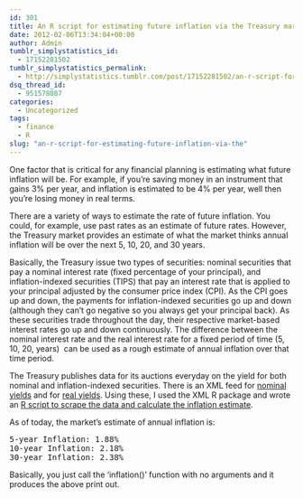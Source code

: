 ```yaml
---
id: 301
title: An R script for estimating future inflation via the Treasury market
date: 2012-02-06T13:34:04+00:00
author: Admin
tumblr_simplystatistics_id:
  - 17152281502
tumblr_simplystatistics_permalink:
  - http://simplystatistics.tumblr.com/post/17152281502/an-r-script-for-estimating-future-inflation-via-the
dsq_thread_id:
  - 951578087
categories:
  - Uncategorized
tags:
  - finance
  - R
slug: "an-r-script-for-estimating-future-inflation-via-the"
---
```

One factor that is critical for any financial planning is estimating what future inflation will be. For example, if you&#8217;re saving money in an instrument that gains 3% per year, and inflation is estimated to be 4% per year, well then you&#8217;re losing money in real terms.

There are a variety of ways to estimate the rate of future inflation. You could, for example, use past rates as an estimate of future rates. However, the Treasury market provides an estimate of what the market thinks annual inflation will be over the next 5, 10, 20, and 30 years.

Basically, the Treasury issue two types of securities: nominal securities that pay a nominal interest rate (fixed percentage of your principal), and inflation-indexed securities (TIPS) that pay an interest rate that is applied to your principal adjusted by the consumer price index (CPI). As the CPI goes up and down, the payments for inflation-indexed securities go up and down (although they can&#8217;t go negative so you always get your principal back). As these securities trade throughout the day, their respective market-based interest rates go up and down continuously. The difference between the nominal interest rate and the real interest rate for a fixed period of time (5, 10, 20, years)  can be used as a rough estimate of annual inflation over that time period.

The Treasury publishes data for its auctions everyday on the yield for both nominal and inflation-indexed securities. There is an XML feed for <a href="http://www.treasury.gov/resource-center/data-chart-center/interest-rates/Datasets/yield.xml" target="_blank">nominal yields</a> and for <a href="http://www.treasury.gov/resource-center/data-chart-center/interest-rates/Datasets/real_yield.xml" target="_blank">real yields</a>. Using these, I used the XML R package and wrote an <a href="http://www.biostat.jhsph.edu/~rpeng/inflation.R" target="_blank">R script to scrape the data and calculate the inflation estimate</a>.  

As of today, the market&#8217;s estimate of annual inflation is:

<pre>5-year Inflation: 1.88%
10-year Inflation: 2.18%
30-year Inflation: 2.38%
</pre>

Basically, you just call the &#8216;inflation()&#8217; function with no arguments and it produces the above print out.

